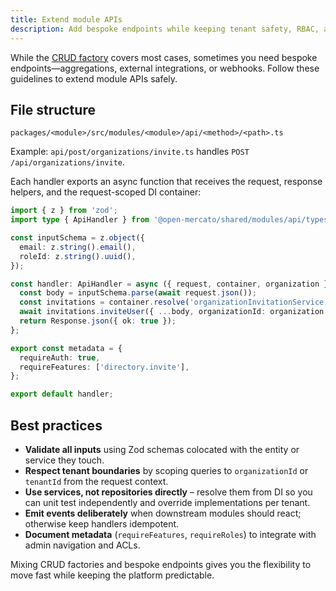 ```yaml
---
title: Extend module APIs
description: Add bespoke endpoints while keeping tenant safety, RBAC, and validation consistent.
---
```


While the [CRUD factory](../../framework/api/crud-factory) covers most cases, sometimes you need bespoke endpoints—aggregations, external integrations, or webhooks. Follow these guidelines to extend module APIs safely.

## File structure

```
packages/<module>/src/modules/<module>/api/<method>/<path>.ts
```

Example: `api/post/organizations/invite.ts` handles `POST /api/organizations/invite`.

Each handler exports an async function that receives the request, response helpers, and the request-scoped DI container:

```ts title="api/post/organizations/invite.ts"
import { z } from 'zod';
import type { ApiHandler } from '@open-mercato/shared/modules/api/types';

const inputSchema = z.object({
  email: z.string().email(),
  roleId: z.string().uuid(),
});

const handler: ApiHandler = async ({ request, container, organization }) => {
  const body = inputSchema.parse(await request.json());
  const invitations = container.resolve('organizationInvitationService');
  await invitations.inviteUser({ ...body, organizationId: organization.id });
  return Response.json({ ok: true });
};

export const metadata = {
  requireAuth: true,
  requireFeatures: ['directory.invite'],
};

export default handler;
```

## Best practices

- **Validate all inputs** using Zod schemas colocated with the entity or service they touch.
- **Respect tenant boundaries** by scoping queries to `organizationId` or `tenantId` from the request context.
- **Use services, not repositories directly** – resolve them from DI so you can unit test independently and override implementations per tenant.
- **Emit events deliberately** when downstream modules should react; otherwise keep handlers idempotent.
- **Document metadata** (`requireFeatures`, `requireRoles`) to integrate with admin navigation and ACLs.

Mixing CRUD factories and bespoke endpoints gives you the flexibility to move fast while keeping the platform predictable.
